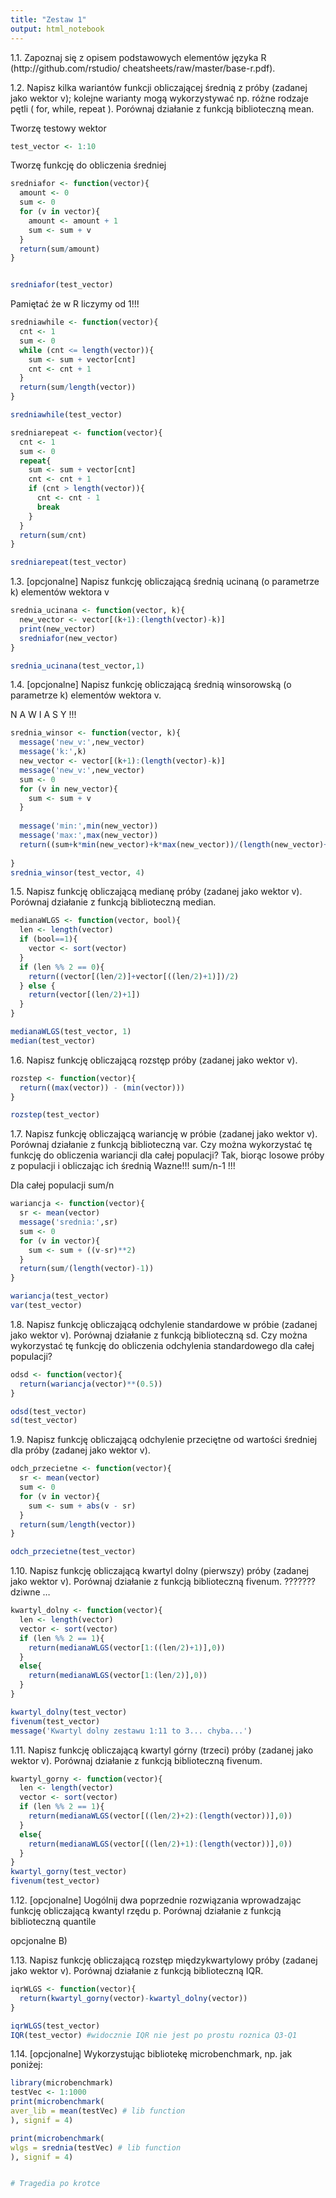```yaml
---
title: "Zestaw 1"
output: html_notebook
---
```


1.1. Zapoznaj się z opisem podstawowych elementów języka R (http://github.com/rstudio/
cheatsheets/raw/master/base-r.pdf).

1.2. Napisz kilka wariantów funkcji obliczającej średnią z próby (zadanej jako wektor v); kolejne warianty mogą wykorzystywać np. różne rodzaje pętli ( for, while, repeat ). Porównaj
działanie z funkcją biblioteczną mean.

Tworzę testowy wektor
```r
test_vector <- 1:10
```

Tworzę funkcję do obliczenia średniej
```r
sredniafor <- function(vector){
  amount <- 0
  sum <- 0
  for (v in vector){
    amount <- amount + 1
    sum <- sum + v
  }
  return(sum/amount)
}


sredniafor(test_vector)
```

Pamiętać że w R liczymy od 1!!!
```r
sredniawhile <- function(vector){
  cnt <- 1
  sum <- 0
  while (cnt <= length(vector)){
    sum <- sum + vector[cnt]
    cnt <- cnt + 1
  }
  return(sum/length(vector))
}

sredniawhile(test_vector)

```


```r
sredniarepeat <- function(vector){
  cnt <- 1
  sum <- 0
  repeat{
    sum <- sum + vector[cnt]
    cnt <- cnt + 1
    if (cnt > length(vector)){
      cnt <- cnt - 1
      break
    }
  }
  return(sum/cnt)
}

sredniarepeat(test_vector)
```

1.3. [opcjonalne] Napisz funkcję obliczającą średnią ucinaną (o parametrze k) elementów wektora v
```r
srednia_ucinana <- function(vector, k){
  new_vector <- vector[(k+1):(length(vector)-k)]
  print(new_vector)
  sredniafor(new_vector)
}

srednia_ucinana(test_vector,1)
```


1.4. [opcjonalne] Napisz funkcję obliczającą średnią winsorowską (o parametrze k) elementów
wektora v.

N A W I A S Y !!!
```r
srednia_winsor <- function(vector, k){
  message('new_v:',new_vector)
  message('k:',k)
  new_vector <- vector[(k+1):(length(vector)-k)]
  message('new_v:',new_vector)
  sum <- 0
  for (v in new_vector){
    sum <- sum + v
  }
  
  message('min:',min(new_vector))
  message('max:',max(new_vector))
  return((sum+k*min(new_vector)+k*max(new_vector))/(length(new_vector)+2*k))
  
}
srednia_winsor(test_vector, 4)

```

1.5. Napisz funkcję obliczającą medianę próby (zadanej jako wektor v). Porównaj działanie z
funkcją biblioteczną median.

```r
medianaWLGS <- function(vector, bool){
  len <- length(vector)
  if (bool==1){
    vector <- sort(vector)
  }
  if (len %% 2 == 0){
    return((vector[(len/2)]+vector[((len/2)+1)])/2)
  } else {
    return(vector[(len/2)+1])
  }
}

medianaWLGS(test_vector, 1)
median(test_vector)
```


1.6. Napisz funkcję obliczającą rozstęp próby (zadanej jako wektor v).

```r

rozstep <- function(vector){
  return((max(vector)) - (min(vector)))
}

rozstep(test_vector)
```

1.7. Napisz funkcję obliczającą wariancję w próbie (zadanej jako wektor v). Porównaj działanie
z funkcją biblioteczną var. Czy można wykorzystać tę funkcję do obliczenia wariancji dla całej
populacji?
Tak, biorąc losowe próby z populacji i obliczając ich średnią
Wazne!!! sum/n-1 !!!

Dla całej populacji sum/n
```r
wariancja <- function(vector){
  sr <- mean(vector)
  message('srednia:',sr)
  sum <- 0
  for (v in vector){
    sum <- sum + ((v-sr)**2)
  }
  return(sum/(length(vector)-1))
}

wariancja(test_vector)
var(test_vector)

```

1.8. Napisz funkcję obliczającą odchylenie standardowe w próbie (zadanej jako wektor v).
Porównaj działanie z funkcją biblioteczną sd. Czy można wykorzystać tę funkcję do obliczenia
odchylenia standardowego dla całej populacji?

```r
odsd <- function(vector){
  return(wariancja(vector)**(0.5))
}

odsd(test_vector)
sd(test_vector)
```


1.9. Napisz funkcję obliczającą odchylenie przeciętne od wartości średniej dla próby (zadanej
jako wektor v).

```r
odch_przecietne <- function(vector){
  sr <- mean(vector)
  sum <- 0
  for (v in vector){
    sum <- sum + abs(v - sr)
  }
  return(sum/length(vector))
}

odch_przecietne(test_vector)
```

1.10. Napisz funkcję obliczającą kwartyl dolny (pierwszy) próby (zadanej jako wektor v). Porównaj działanie z funkcją biblioteczną fivenum.
??????? dziwne ...
```r
kwartyl_dolny <- function(vector){
  len <- length(vector)
  vector <- sort(vector)
  if (len %% 2 == 1){
    return(medianaWLGS(vector[1:((len/2)+1)],0))
  }
  else{
    return(medianaWLGS(vector[1:(len/2)],0))
  }
}

kwartyl_dolny(test_vector)
fivenum(test_vector)
message('Kwartyl dolny zestawu 1:11 to 3... chyba...')
```

1.11. Napisz funkcję obliczającą kwartyl górny (trzeci) próby (zadanej jako wektor v). Porównaj działanie z funkcją biblioteczną fivenum.

```r
kwartyl_gorny <- function(vector){
  len <- length(vector)
  vector <- sort(vector)
  if (len %% 2 == 1){
    return(medianaWLGS(vector[((len/2)+2):(length(vector))],0))
  }
  else{
    return(medianaWLGS(vector[((len/2)+1):(length(vector))],0))
  }
}
kwartyl_gorny(test_vector)
fivenum(test_vector)
```

1.12. [opcjonalne] Uogólnij dwa poprzednie rozwiązania wprowadzając funkcję obliczającą
kwantyl rzędu p. Porównaj działanie z funkcją biblioteczną quantile

opcjonalne B)


1.13. Napisz funkcję obliczającą rozstęp międzykwartylowy próby (zadanej jako wektor v).
Porównaj działanie z funkcją biblioteczną IQR.

```r

iqrWLGS <- function(vector){
  return(kwartyl_gorny(vector)-kwartyl_dolny(vector))
}

iqrWLGS(test_vector)
IQR(test_vector) #widocznie IQR nie jest po prostu roznica Q3-Q1
```


1.14. [opcjonalne] Wykorzystując bibliotekę microbenchmark, np. jak poniżej:

```r
library(microbenchmark)
testVec <- 1:1000
print(microbenchmark(
aver_lib = mean(testVec) # lib function
), signif = 4)

print(microbenchmark(
wlgs = srednia(testVec) # lib function
), signif = 4)


# Tragedia po krotce
```


